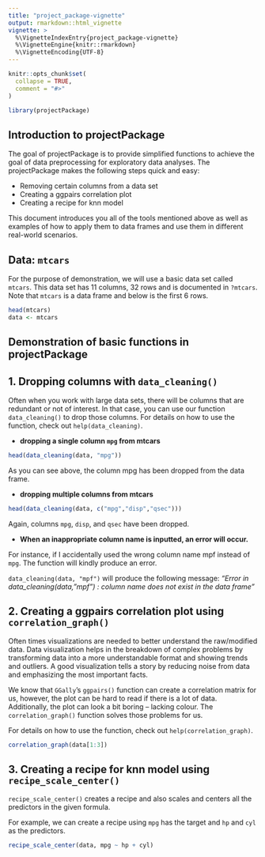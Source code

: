 ```yaml
---
title: "project_package-vignette"
output: rmarkdown::html_vignette
vignette: >
  %\VignetteIndexEntry{project_package-vignette}
  %\VignetteEngine{knitr::rmarkdown}
  %\VignetteEncoding{UTF-8}
---
```


```r
knitr::opts_chunk$set(
  collapse = TRUE,
  comment = "#>"
)
```

```r
library(projectPackage)

```

## Introduction to projectPackage

The goal of projectPackage is to provide simplified functions to achieve the goal of data preprocessing for exploratory data analyses. The projectPackage makes the following steps quick and easy:

-   Removing certain columns from a data set
-   Creating a ggpairs correlation plot
-   Creating a recipe for knn model

This document introduces you all of the tools mentioned above as well as examples of how to apply them to data frames and use them in different real-world scenarios.

## Data: `mtcars`

For the purpose of demonstration, we will use a basic data set called `mtcars`. This data set has 11 columns, 32 rows and is documented in `?mtcars`. Note that `mtcars` is a data frame and below is the first 6 rows.

```r
head(mtcars)
data <- mtcars
```

## Demonstration of basic functions in projectPackage

## 1. Dropping columns with `data_cleaning()`

Often when you work with large data sets, there will be columns that are redundant or not of interest. In that case, you can use our function `data_cleaning()` to drop those columns. For details on how to use the function, check out `help(data_cleaning)`.

-   **dropping a single column `mpg` from mtcars**

```r
head(data_cleaning(data, "mpg"))
```

As you can see above, the column mpg has been dropped from the data frame.

-   **dropping multiple columns from mtcars**

```r
head(data_cleaning(data, c("mpg","disp","qsec")))
```

Again, columns `mpg`, `disp`, and `qsec` have been dropped.

-   **When an inappropriate column name is inputted, an error will occur.**

For instance, if I accidentally used the wrong column name mpf instead of `mpg`. The function will kindly produce an error.

`data_cleaning(data, "mpf")` will produce the following message: *"Error in data_cleaning(data, "mpf") : column name does not exist in the data frame"*


## 2. Creating a ggpairs correlation plot using `correlation_graph()`

Often times visualizations are needed to better understand the raw/modified data. Data visualization helps in the breakdown of complex problems by transforming data into a more understandable format and showing trends and outliers. A good visualization tells a story by reducing noise from data and emphasizing the most important facts. 

We know that `GGally`'s `ggpairs()` function can create a correlation matrix for us, however, the plot can be hard to read if there is a lot of data. Additionally, the plot can look a bit boring -- lacking colour. The `correlation_graph()` function solves those problems for us. 

For details on how to use the function, check out `help(correlation_graph)`.

```r
correlation_graph(data[1:3])

```

## 3. Creating a recipe for knn model using `recipe_scale_center()`
`recipe_scale_center()` creates a recipe and also scales and centers all the predictors in the given formula.

For example, we can create a recipe using `mpg` has the target and `hp` and `cyl` as the predictors.
```r
recipe_scale_center(data, mpg ~ hp + cyl)
```
